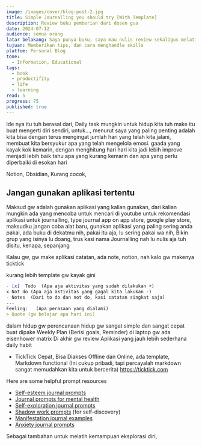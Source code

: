 ```yaml
---
image: /images/cover/blog-post-2.jpg
title: Simple Journalling you should try [With Template]
description: Review buku pemberian dari dosen gua
date: 2024-07-12
audience: semua orang
latar belakang: Saya punya buku, saya mau nulis review sekaligus melatih kemampuan menulis saya
tujuan: Memberikan tips, dan cara menghandle skills
platfom: Personal Blog
tone:
  - Information, Educational
tags:
  - book
  - productifity
  - life
  - learning
read: 5
progress: 75
published: true
---
```


Ide nya itu tuh berasal dari, Daily task
mungkin untuk hidup kita tuh make itu buat mengerti diri sendiri, untuk..., menurut saya yang paling penting
adalah kita bisa dengan terus mengingat jumlah hari yang telah kita jalani, membuat kita bersyukur apa yang telah 
mengelola emosi. gaada yang kayak kok kemarin, dengan menghitung hari hari kita jadi lebih improve menjadi lebih baik
tahu apa yang kurang kemarin dan apa yang perlu diperbaiki di esokan hari

Notion, Obsidian, Kurang cocok, 

## Jangan gunakan aplikasi tertentu
Maksud gw adalah gunakan aplikasi yang kalian gunakan, dari kalian mungkin ada yang mencoba untuk mencari di youtube untuk rekomendasi aplikasi untuk journalling, type journal app on app store, google play store, maksudku jangan coba alat baru, gunakan aplikasi yang paling sering anda pakai, ada buku di dekatmu nih, pakai itu aja, lu sering pakai wa nih, Bikin grup yang isinya lu doang, trus kasi nama Journalling nah lu nulis aja tuh disitu, kenapa, sepanjang 

Kalau gw, gw make aplikasi catatan, ada note, notion, nah kalo gw makenya ticktick

kurang lebih template gw kayak gini
```markdown
- [x]  Todo  (Apa aja aktivitas yang sudah dilakukan +)
x Not do (Apa aja aktivitas yang gagal kita lakukan -)
- Notes  (Dari to do dan not do, kasi catatan singkat saja)
---  
Feeling:   (Apa perasaan yang dialami)
> Quote (gw belajar apa hari ini)

```

dalam hidup gw perencanaan hidup gw sangat simple dan sangat cepat buat dipake
Weekly Plan (Berisi goals, Reminder)
di laptop gw ada eisenhower matrix
Di akhir gw review 
Aplikasi yang jauh lebih sederhana 
daily habit
- TickTick
Cepat, Bisa Diakses Offline dan Online, ada template, Markdown functional (Ini cukup pribadi, tapi percayalah markdown sangat memudahkan kita untuk bercerita)
https://ticktick.com

Here are some helpful prompt resources
- [Self-esteem journal prompts](https://www.betterup.com/blog/self-esteem-journal-prompts)
- [Journal prompts for mental health](https://www.betterup.com/blog/journal-prompts-for-mental-health)
- [Self-exploration journal prompts](https://www.betterup.com/blog/self-exploration-journal-prompts)
- [Shadow work prompts](https://www.betterup.com/blog/shadow-work-prompts) (for self-discovery)
- [Manifestation journal examples](https://www.betterup.com/blog/manifestation-journal-examples)
- [Anxiety journal prompts](https://www.betterup.com/blog/anxiety-journaling)

Sebagai tambahan untuk melatih kemampuan eksplorasi diri, 